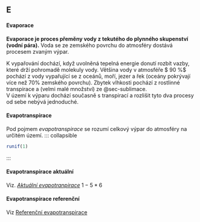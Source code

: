 ## E

#### Evaporace
::: collapsible
  <p>
    **Evaporace je proces přeměny vody z tekutého do plynného skupenství (vodní pára).** Voda se ze zemského povrchu
    do atmosféry dostává procesem zvaným výpar.
  </p>
  <p>
    K vypařování dochází, když uvolněná tepelná energie donutí rozbít vazby, které drží pohromadě molekuly vody. Většina vody v atmosféře $ 90 \%$ pochází z vody vypařující se z oceánů, moří, jezer a řek (oceány pokrývají více než $70 \%$ zemského povrchu). Zbytek vlhkosti pochází z rostlinné transpirace a (velmi malé množství) ze @sec-sublimace.
    <br>
    V území k výparu dochází současně s transpirací a rozlišit tyto dva procesy od sebe nebývá jednoduché.
  </p>
:::

#### Evapotranspirace

Pod pojmem *evapotranspirace* se rozumí celkový výpar do atmosféry na určitém území.
::: collapsible
```r
runif(1)
```
    
:::

#### Evapotranspirace aktuální
::: collapsible
Viz. [*Aktuální evapotranpirace*](./A.html#)
$1-5*6$

:::

#### Evapotranspirace referenční
::: collapsible
  <p>Viz <a href="R.html/#">Referenční evapotranspirace</a></p>
:::

